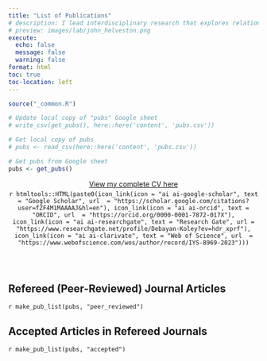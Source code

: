 ```yaml
---
title: "List of Publications"
# description: I lead interdisciplinary research that explores relationships between technological change and factors that shape it, such as consumer behavior, market dynamics, and policy. I apply a systems engineering perspective to better understand these relationships and to inform policy, with an emphasis on accelerating transitions to cleaner technologies. I have expertise in choice modeling, survey design, programming in R, China, and the global electric vehicle industry.
# preview: images/lab/john_helveston.png
execute: 
  echo: false
  message: false
  warning: false
format: html 
toc: true
toc-location: left
---
```


<!-- Remove margin under list items -->

```{=html}
<style>
ol {
    margin-bottom: 5px;
}
p {
  margin: 5px 0 0 0;
}
</style>
```

```r
source("_common.R")

# Update local copy of "pubs" Google sheet
# write_csv(get_pubs(), here::here('content', 'pubs.csv'))

# Get local copy of pubs
# pubs <- read_csv(here::here('content', 'pubs.csv'))

# Get pubs from Google sheet
pubs <- get_pubs()
```

<center>

<a href="Debayan_Koley_CV.pdf" target="_blank" rel="noopener">View my complete CV here</a>

`r htmltools::HTML(paste0(icon_link(icon = "ai ai-google-scholar", text = "Google Scholar", url  = "https://scholar.google.com/citations?user=fZF4M1MAAAAJ&hl=en"), icon_link(icon = "ai ai-orcid", text = "ORCID", url  = "https://orcid.org/0000-0001-7872-017X"), icon_link(icon = "ai ai-researchgate", text = "Research Gate", url = "https://www.researchgate.net/profile/Debayan-Koley?ev=hdr_xprf"), icon_link(icon = "ai ai-clarivate", text = "Web of Science", url  = "https://www.webofscience.com/wos/author/record/IYS-8969-2023")))`

<br>

<!-- <u>Underline</u> indicates advisee; * graduate student, **undergraduate student -->

</center>

<br>

## Refereed (Peer-Reviewed) Journal Articles

`r make_pub_list(pubs, "peer_reviewed")`

## Accepted Articles in Refereed Journals

`r make_pub_list(pubs, "accepted")`

<!-- ## Refereed Articles in Conference Proceedings -->

<!-- `r make_pub_list(pubs, "conference")` -->

<!-- ## Working Papers, Communicated Articles & Papers Under Review  -->

<!-- `r make_pub_list(pubs, "working")` -->

<!-- ## Magazine Publications -->

<!-- `r make_pub_list(pubs, "magazine")` -->

<!-- ## Books and Book Chapters -->

<!-- `r make_pub_list(pubs, "book")` -->

<!-- ## Magazine Publications -->

<!-- `r make_pub_list(pubs, "magazine")` -->

<!-- ## Opinion Editorials -->

<!-- `r make_pub_list(pubs, "oped")` -->

<!-- ## Other -->

<!-- `r make_pub_list(pubs, "other")` -->

<!-- ## Theses -->

<!-- `r make_pub_list(pubs, "theses")` -->

<!-- ## Student Theses -->

<!-- <aside>Theses by students advised by Helveston</aside> -->

<!-- `r make_pub_list(pubs, "theses_student")` -->

<!-- ## Software -->

<!-- `r make_pub_list(pubs, "software")` -->

<!-- ## Media Coverage -->

<!-- `r make_media_list()` -->
